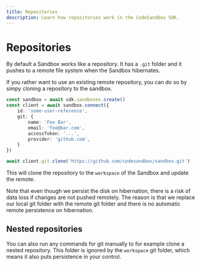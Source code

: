 ```yaml
---
title: Repositories
description: Learn how repositories work in the CodeSandbox SDK.
---
```



# Repositories

By default a Sandbox works like a repository. It has a `.git` folder and it pushes to a remote file system when the Sandbox hibernates.

If you rather want to use an existing remote repository, you can do so by simpy cloning a repository to the sandbox.

```ts
const sandbox = await sdk.sandboxes.create()
const client = await sandbox.connect({
    id: 'some-user-reference',
    git: {
        name: 'Foo Bar',
        email: 'foo@bar.com',
        accessToken: '...',
        provider: 'github.com',
    }
})

await client.git.clone('https://github.com/codesandbox/sandbox.git')
```

This will clone the repository to the `workspace` of the Sandbox and update the remote.

<Callout>
Note that even though we persist the disk on hibernation, there is a risk of data loss if changes are not pushed remotely. The reason is that we replace our local git folder with the remote git folder and there is no automatic remote persistence on hibernation.
</Callout>

## Nested repositories

You can also run any commands for git manually to for example clone a nested repository. This folder is ignored by the `workspace` git folder, which means it also puts persistence in your control.
